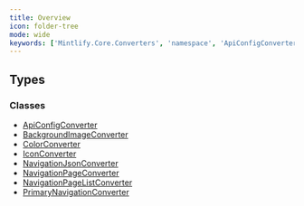 ```yaml
---
title: Overview
icon: folder-tree
mode: wide
keywords: ['Mintlify.Core.Converters', 'namespace', 'ApiConfigConverter', 'BackgroundImageConverter', 'ColorConverter', 'IconConverter', 'NavigationJsonConverter', 'NavigationPageConverter', 'NavigationPageListConverter', 'PrimaryNavigationConverter']
---
```


## Types

### Classes

- [ApiConfigConverter](Mintlify-Core-Converters.ApiConfigConverter.mdx)
- [BackgroundImageConverter](Mintlify-Core-Converters.BackgroundImageConverter.mdx)
- [ColorConverter](Mintlify-Core-Converters.ColorConverter.mdx)
- [IconConverter](Mintlify-Core-Converters.IconConverter.mdx)
- [NavigationJsonConverter](Mintlify-Core-Converters.NavigationJsonConverter.mdx)
- [NavigationPageConverter](Mintlify-Core-Converters.NavigationPageConverter.mdx)
- [NavigationPageListConverter](Mintlify-Core-Converters.NavigationPageListConverter.mdx)
- [PrimaryNavigationConverter](Mintlify-Core-Converters.PrimaryNavigationConverter.mdx)


